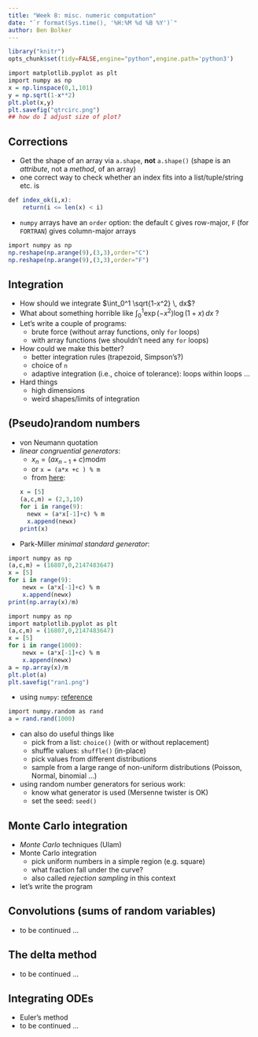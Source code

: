 ```yaml
---
title: "Week 8: misc. numeric computation"
date: "`r format(Sys.time(), '%H:%M %d %B %Y')`"
author: Ben Bolker
---
```


```r
library("knitr")
opts_chunk$set(tidy=FALSE,engine="python",engine.path='python3')
```

```r
import matplotlib.pyplot as plt
import numpy as np
x = np.linspace(0,1,101)
y = np.sqrt(1-x**2)
plt.plot(x,y)
plt.savefig("qtrcirc.png")
## how do I adjust size of plot?
```

<!-- ![quarter circle](qtrcirc.png) -->

## Corrections

* Get the shape of an array via `a.shape`, **not** `a.shape()` (shape is an *attribute*, not a *method*, of an array)
* one correct way to check whether an index fits into a list/tuple/string etc. is 
```r
def index_ok(i,x):
    return(i <= len(x) < i)
```
* `numpy` arrays have an `order` option: the default `C` gives row-major, `F` (for `FORTRAN`) gives column-major arrays
```r
import numpy as np
np.reshape(np.arange(9),(3,3),order="C")
np.reshape(np.arange(9),(3,3),order="F")
```

## Integration

* How should we integrate $\int_0^1 \sqrt{1-x^2} \, dx$?
* What about something horrible like $\int_0^1 \exp(-x^2) \log(1+x) \, dx$ ?
* Let's write a couple of programs:
    * brute force (without array functions, only `for` loops)
	* with array functions (we shouldn't need any `for` loops)
* How could we make this better?
    * better integration rules (trapezoid, Simpson's?)
    * choice of `n`
	* adaptive integration (i.e., choice of tolerance): loops within loops ...
* Hard things
    * high dimensions
	* weird shapes/limits of integration

## (Pseudo)random numbers

* von Neumann quotation
* *linear congruential generators*:
    * $x_n = (a x_{n-1} + c) \textrm{mod} m$
	* or `x = (a*x +c ) % m`
	* from [here](http://www.eternallyconfuzzled.com/tuts/algorithms/jsw_tut_rand.aspx):
```r
x = [5]
(a,c,m) = (2,3,10)
for i in range(9):
    newx = (a*x[-1]+c) % m
    x.append(newx)
print(x)
```
* Park-Miller *minimal standard generator*:
```r
import numpy as np
(a,c,m) = (16807,0,2147483647)
x = [5]
for i in range(9):
    newx = (a*x[-1]+c) % m
    x.append(newx)
print(np.array(x)/m)
```

```r
import numpy as np
import matplotlib.pyplot as plt
(a,c,m) = (16807,0,2147483647)
x = [5]
for i in range(1000):
    newx = (a*x[-1]+c) % m
    x.append(newx)
a = np.array(x)/m
plt.plot(a)
plt.savefig("ran1.png")
```
* using `numpy`: [reference](http://docs.scipy.org/doc/numpy/reference/routines.random.html)
```r
import numpy.random as rand
a = rand.rand(1000)
```
* can also do useful things like
   * pick from a list: `choice()` (with or without replacement)
   * shuffle values: `shuffle()` (in-place)
   * pick values from different distributions
   * sample from a large range of non-uniform distributions (Poisson, Normal, binomial ...)
* using random number generators for serious work:
   * know what generator is used (Mersenne twister is OK)
   * set the seed: `seed()`
   
## Monte Carlo integration

* *Monte Carlo* techniques (Ulam)
* Monte Carlo integration
    * pick uniform numbers in a simple region (e.g. square)
	* what fraction fall under the curve?
    * also called *rejection sampling* in this context
* let's write the program

## Convolutions (sums of random variables)

* to be continued ...

## The delta method

* to be continued ...

## Integrating ODEs

* Euler's method
* to be continued ...
